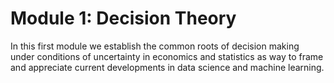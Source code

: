 # Module 1: Decision Theory {-}

In this first module we establish the common roots of decision making under conditions of uncertainty in economics and statistics as way to frame and appreciate current developments in data science and machine learning.

\pagebreak